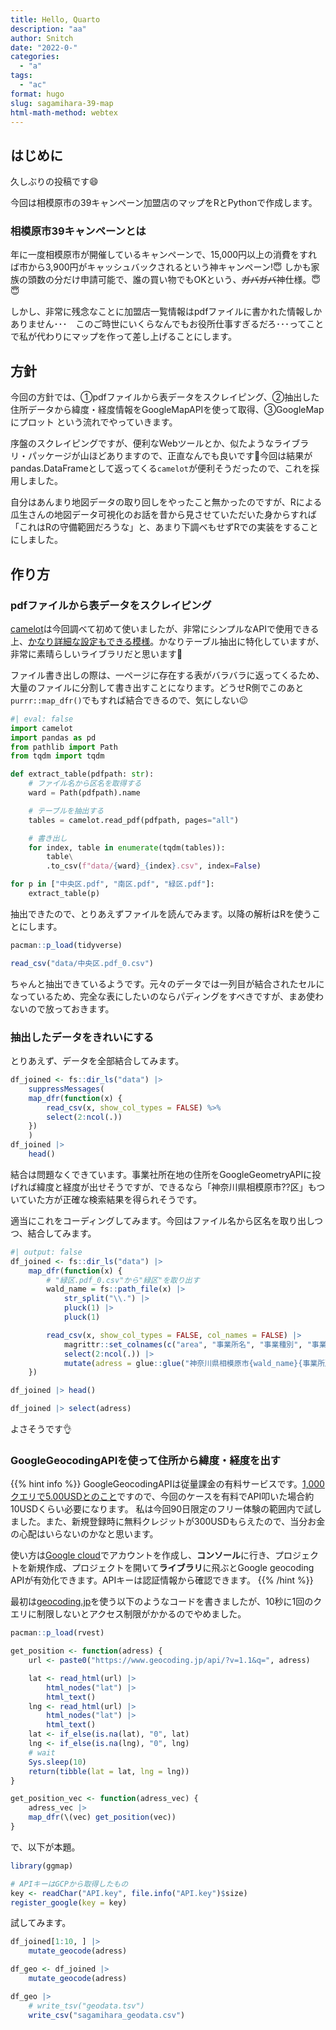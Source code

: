 ```yaml
---
title: Hello, Quarto
description: "aa"
author: Snitch
date: "2022-0-"
categories:
  - "a"
tags:
  - "ac"
format: hugo
slug: sagamihara-39-map
html-math-method: webtex
---
```


## はじめに

久しぶりの投稿です😄

今回は相模原市の39キャンペーン加盟店のマップをRとPythonで作成します。

### 相模原市39キャンペーンとは

年に一度相模原市が開催しているキャンペーンで、15,000円以上の消費をすれば市から3,900円がキャッシュバックされるという神キャンペーン!😇
しかも家族の頭数の分だけ申請可能で、誰の買い物でもOKという、~~ガバガバ~~神仕様。😇😇

しかし、非常に残念なことに加盟店一覧情報はpdfファイルに書かれた情報しかありません･･･　このご時世にいくらなんでもお役所仕事すぎるだろ･･･ってことで私が代わりにマップを作って差し上げることにします。

## 方針

今回の方針では、①pdfファイルから表データをスクレイピング、②抽出した住所データから緯度・経度情報をGoogleMapAPIを使って取得、③GoogleMapにプロット
という流れでやっていきます。

序盤のスクレイピングですが、便利なWebツールとか、似たようなライブラリ・パッケージが山ほどありますので、正直なんでも良いです🤚今回は結果がpandas.DataFrameとして返ってくる`camelot`が便利そうだったので、これを採用しました。

自分はあんまり地図データの取り回しをやったこと無かったのですが、Rによる瓜生さんの地図データ可視化のお話を昔から見させていただいた身からすれば「これはRの守備範囲だろうな」と、あまり下調べもせずRでの実装をすることにしました。

## 作り方

### pdfファイルから表データをスクレイピング

[camelot](https://camelot-py.readthedocs.io/en/master/)は今回調べて初めて使いましたが、非常にシンプルなAPIで使用できる上、[かなり詳細な設定もできる模様](https://camelot-py.readthedocs.io/en/master/user/advanced.html#)。かなりテーブル抽出に特化していますが、非常に素晴らしいライブラリだと思います🚰

ファイル書き出しの際は、一ページに存在する表がバラバラに返ってくるため、大量のファイルに分割して書き出すことになります。どうせR側でこのあと`purrr::map_dfr()`でもすれば結合できるので、気にしない😉

```python
#| eval: false
import camelot
import pandas as pd
from pathlib import Path
from tqdm import tqdm

def extract_table(pdfpath: str):
    # ファイル名から区名を取得する
    ward = Path(pdfpath).name

    # テーブルを抽出する
    tables = camelot.read_pdf(pdfpath, pages="all")

    # 書き出し
    for index, table in enumerate(tqdm(tables)):
        table\
        .to_csv(f"data/{ward}_{index}.csv", index=False)

for p in ["中央区.pdf", "南区.pdf", "緑区.pdf"]:
    extract_table(p)
```

抽出できたので、とりあえずファイルを読んでみます。以降の解析はRを使うことにします。

```r
pacman::p_load(tidyverse)

read_csv("data/中央区.pdf_0.csv")
```

ちゃんと抽出できているようです。元々のデータでは一列目が結合されたセルになっているため、完全な表にしたいのならパディングをすべきですが、まあ使わないので放っておきます。

### 抽出したデータをきれいにする

とりあえず、データを全部結合してみます。

```r
df_joined <- fs::dir_ls("data") |>
    suppressMessages(
    map_dfr(function(x) {
        read_csv(x, show_col_types = FALSE) %>%
        select(2:ncol(.))
    })
    )
df_joined |>
    head()
```

結合は問題なくできています。事業社所在地の住所をGoogleGeometryAPIに投げれば緯度と経度が出せそうですが、できるなら「神奈川県相模原市??区」もついていた方が正確な検索結果を得られそうです。

適当にこれをコーディングしてみます。今回はファイル名から区名を取り出しつつ、結合してみます。

```r
#| output: false
df_joined <- fs::dir_ls("data") |>
    map_dfr(function(x) {
        # "緑区.pdf_0.csv"から"緑区"を取り出す
        wald_name = fs::path_file(x) |>
            str_split("\\.") |>
            pluck(1) |>
            pluck(1)

        read_csv(x, show_col_types = FALSE, col_names = FALSE) |>
            magrittr::set_colnames(c("area", "事業所名", "事業種別", "事業内容", "事業所所在地", "電話番号", "PR")) %>%
            select(2:ncol(.)) |>
            mutate(adress = glue::glue("神奈川県相模原市{wald_name}{事業所所在地}"))
    })
```

```r
df_joined |> head()
```

```r
df_joined |> select(adress)
```

よさそうです👌

### GoogleGeocodingAPIを使って住所から緯度・経度を出す

{{% hint info %}}
GoogleGeocodingAPIは従量課金の有料サービスです。[1,000クエリで5.00USDとのこと](https://developers.google.com/maps/documentation/geocoding/usage-and-billing)ですので、今回のケースを有料でAPI叩いた場合約10USDくらい必要になります。
私は今回90日限定のフリー体験の範囲内で試しました。また、新規登録時に無料クレジットが300USDもらえたので、当分お金の心配はいらないのかなと思います。

使い方は[Google cloud](https://cloud.google.com/?hl=ja)でアカウントを作成し、**コンソール**に行き、プロジェクトを新規作成、プロジェクトを開いて**ライブラリ**に飛ぶとGoogle geocoding APIが有効化できます。APIキーは認証情報から確認できます。
{{% /hint %}}

最初は[geocoding.jp](https://www.geocoding.jp/api/)を使う以下のようなコードを書きましたが、10秒に1回のクエリに制限しないとアクセス制限がかかるのでやめました。

```r
pacman::p_load(rvest)

get_position <- function(adress) {
    url <- paste0("https://www.geocoding.jp/api/?v=1.1&q=", adress)

    lat <- read_html(url) |>
        html_nodes("lat") |>
        html_text()
    lng <- read_html(url) |>
        html_nodes("lat") |>
        html_text()
    lat <- if_else(is.na(lat), "0", lat)
    lng <- if_else(is.na(lng), "0", lng)
    # wait
    Sys.sleep(10)
    return(tibble(lat = lat, lng = lng))
}

get_position_vec <- function(adress_vec) {
    adress_vec |>
    map_dfr(\(vec) get_position(vec))
}
```

で、以下が本題。

```r
library(ggmap)
```

```r
# APIキーはGCPから取得したもの
key <- readChar("API.key", file.info("API.key")$size)
register_google(key = key)
```

試してみます。

```r
df_joined[1:10, ] |>
    mutate_geocode(adress)
```


```r
df_geo <- df_joined |>
    mutate_geocode(adress)

df_geo |>
    # write_tsv("geodata.tsv")
    write_csv("sagamihara_geodata.csv")
```

